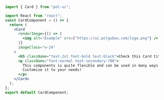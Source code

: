```jsx
import { Card } from "pol-ui";

import React from "react";
const CardComponent = () => {
  return (
    <Card
      renderImage={() => (
        <img alt="Example" src={"https://ui.polgubau.com/logo.png"} />
      )}
      imageClass="w-24"
    >
      <h5 className="text-2xl font-bold text-black">Check this Card title!</h5>
      <p className="font-normal text-secondary-700">
        This components is quite flexible and can be used in many ways.
        Customize it to your needs!
      </p>
    </Card>
  );
};
export default CardComponent;
```
